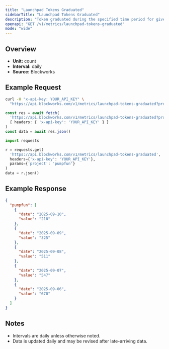 ```yaml
---
title: "Launchpad Tokens Graduated"
sidebarTitle: "Launchpad Tokens Graduated"
description: "Token graduated during the specified time period for given launchpad."
openapi: "GET /v1/metrics/launchpad-tokens-graduated"
mode: "wide"
---
```


## Overview

- **Unit:** count
- **Interval:** daily
- **Source:** Blockworks

## Example Request

<CodeGroup>

```bash cURL
curl -H "x-api-key: YOUR_API_KEY" \
  "https://api.blockworks.com/v1/metrics/launchpad-tokens-graduated?project=pumpfun"
```

```typescript TypeScript
const res = await fetch(
  'https://api.blockworks.com/v1/metrics/launchpad-tokens-graduated?project=pumpfun',
  { headers: { 'x-api-key': 'YOUR_API_KEY' } }
)
const data = await res.json()
```

```python Python
import requests

r = requests.get(
  'https://api.blockworks.com/v1/metrics/launchpad-tokens-graduated',
  headers={'x-api-key': 'YOUR_API_KEY'},
  params={'project': 'pumpfun'}
)
data = r.json()
```

</CodeGroup>

## Example Response

```json
{
  "pumpfun": [
    {
      "date": "2025-09-10",
      "value": "218"
    },
    {
      "date": "2025-09-09",
      "value": "325"
    },
    {
      "date": "2025-09-08",
      "value": "511"
    },
    {
      "date": "2025-09-07",
      "value": "547"
    },
    {
      "date": "2025-09-06",
      "value": "670"
    }
  ]
}
```

## Notes
- Intervals are daily unless otherwise noted.
- Data is updated daily and may be revised after late-arriving data.